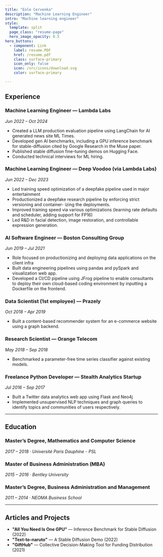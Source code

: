 ```yaml
---
title: "Eole Cervenka"
description: "Machine Learning Engineer"
intro: "Machine learning engineer"
style:
  template: split
  page_class: "resume-page"
  hero_image_opacity: 0.5
hero_buttons:
  - component: Link
    label: resume.PDF
    href: /resume.pdf
    class: surface-primary
    icon_only: false
    icon: /src/icons/download.svg
    color: surface-primary

---
```


## Experience

### Machine Learning Engineer — Lambda Labs  
*Jun 2022 – Oct 2024*  
- Created a LLM production evaluation pipeline using LangChain for AI generated news site ML Times.  
- Developed gen AI benchmarks, including a GPU inference benchmark for stable-diffusion
cited by Google Research in the Muse paper.
- Published stable diffusion fine-tuning demos on Hugging Face.
- Conducted technical interviews for ML hiring.

### Machine Learning Engineer — Deep Voodoo (via Lambda Labs)  
*Jun 2022 – Dec 2023*  
- Led training speed optimization of a deepfake pipeline used in major entertainment
- Productionized a deepfake research pipeline by enforcing strict versioning and container-
izing the deployments.
- Improved training speed via various optimizations (learning rate defaults and scheduler,
adding support for FP16)
- Led R&D in facial detection, image restoration, and controllable expression generation.

### AI Software Engineer — Boston Consulting Group  
*Jun 2019 – Jul 2021*  
- Role focused on productionizing and deploying data applications on the client infra
- Built data engineering pipelines using pandas and pySpark and visualization web app.
- Developed a CI/CD pipeline using JFrog pipeline to enable
consultants to deploy their own cloud-based coding environment by inputting a Dockerfile
on the frontend.

### Data Scientist (1st employee) — Prazely  
*Oct 2018 – Apr 2019*  
- Built a content-based recommender system for an e-commerce website using a graph
backend.

### Research Scientist — Orange Telecom  
*May 2018 – Sep 2018*  
- Benchmarked a parameter-free time series classifier against existing models.

### Freelance Python Developer — Stealth Analytics Startup  
*Jul 2016 – Sep 2017*  
- Built a Twitter data analytics web app using Flask and Neo4j
- Implemented unsupervised NLP techniques and graph queries to identify topics and
communities of users respectively.

---

## Education

### Master’s Degree, Mathematics and Computer Science  
*2017 – 2018 · Université Paris Dauphine - PSL*

### Master of Business Administration (MBA)  
*2015 – 2016 · Bentley University*

### Master’s Degree, Business Administration and Management  
*2011 – 2014 · NEOMA Business School*

---

## Articles and Projects

- **"All You Need Is One GPU"** — Inference Benchmark for Stable Diffusion (2022)  
- **"Text-to-naruto"** — A Stable Diffusion Demo (2022)  
- **"GiftHub"** — Collective Decision-Making Tool for Funding Distribution (2021)
